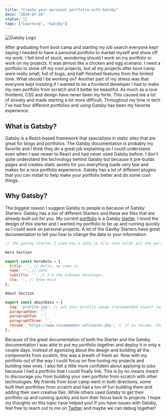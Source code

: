 ```yaml
---
title: "Create your personal portfolio with Gatsby"
date: "2020-07-16"
status: 👩‍🌾
tags: ["Learning", "Gatsby"]
---
```


<img src="/gatsbyLogo.svg" alt="Gatsby Logo" />

After graduating from boot camp and starting my job search everyone kept saying I needed to have a personal portfolio to market myself and show off my work. I felt kind of stuck, wondering should I work on my portfolio or work on my projects. It was almost like a chicken and egg scenario. I need a portfolio to show off my cool projects, but all my projects after boot camp were really small, full of bugs, and half-finished features from the limited time. What should I be working on? Another part of my stress was that everyone kept insisting if I wanted to be a frontend developer I had to make my own portfolio from scratch and it better be beautiful. As much as a love frontend, CSS and design have never been my forte. This caused me a lot of anxiety and made starting a lot more difficult. Throughout my time in tech I've had four different portfolios and using Gatsby has been my favorite experience.

## What is Gatsby?

Gatsby is a React-based framework that specializes in static sites that are great for blogs and portfolios. The Gatsby documentation is probably my favorite and I think they do a great job explaining so I could understand even when I was newer to React and had never used Gatsby before. I don't quite understand the technology behind Gatsby but because it pre-builds pages and creates static assets for you everything loads very fast and makes for a nice portfolio experience. Gatsby has a lot of different plugins that you can install to help make your portfolio better and do some cool things.

## Why Gatsby?

The biggest reason I suggest Gatsby to people is because of Gatsby Starters. Gatsby has a ton of different Starters and these are files that are already built out for you. My current [portfolio](https://jenniferwilliams.dev/) is a Gatsby [starter](https://www.gatsbyjs.org/starters/cobidev/gatsby-simplefolio/). I loved the design of this starter and I wanted my portfolio to be up and running quickly so I could work on personal projects. A lot of the Gastby Starters have great documentation to tell you how to change the data to your information.

```javascript
// the gatsby starter I used has a data.js file that holds all the personal information

Hero Section

export const heroData = {
  title: '', // Hello, my name is
  name: '', // John
  subtitle: '', // I'm the Unknown Developer.
  cta: '', // Know more
};

About Section

export const aboutData = {
  img: 'profile.jpg', // put your profile image (recommended aspect radio: square)
  paragraphOne: '',
  paragraphTwo: '',
  paragraphThree: '',
  resume: 'https://www.resumemaker.online/es.php', // if no resume, the button will not show up
};

```

Because of the great documentation of both the Starter and the Gatsby documentation I was able to put my portfolio together and deploy it in only a couple days. Instead of agonizing about the design and building all the components from scratch, this was a breath of fresh air. Now with my portfolio out of the way I could focus on fine-tuning my projects and building new ones. I also felt a little more confident about applying to jobs because I had a portfolio that I could finally link. This is by no means meant to discourage you from building your own portfolio from scratch with other technologies. My friends from boot camp went in both directions, some built their portfolios from scratch and had a ton of fun building them and adding their own creative flair. While others used Gatsby to get their portfolio up and running quickly and turn their focus back to projects. I hope my thoughts on this topic have helped you! If you have issues with Gatsby, feel free to reach out to me on [Twitter](https://twitter.com/jenkens_) and maybe we can debug together!
